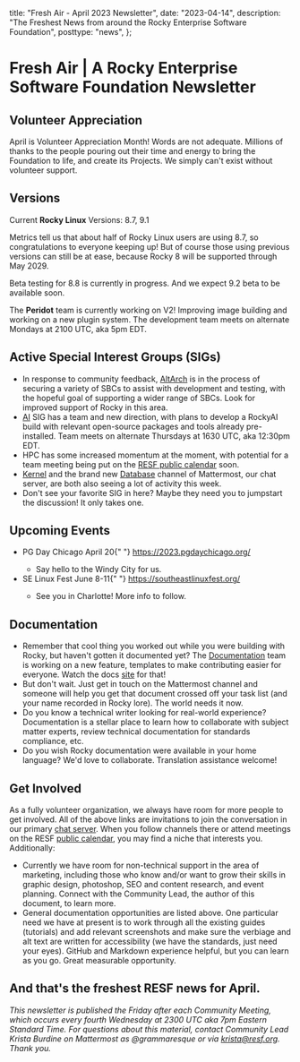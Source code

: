   title: "Fresh Air - April 2023 Newsletter",
  date: "2023-04-14",
  description:
    "The Freshest News from around the Rocky Enterprise Software Foundation",
  posttype: "news",
};

# Fresh Air | A Rocky Enterprise Software Foundation Newsletter

## Volunteer Appreciation

April is Volunteer Appreciation Month! Words are not adequate. Millions of thanks to the people pouring out their time and energy to bring the Foundation to life, and create its Projects. We simply can't exist without volunteer support.

## Versions

Current **Rocky Linux** Versions: 8.7, 9.1

Metrics tell us that about half of Rocky Linux users are using 8.7, so congratulations to everyone keeping up! But of course those using previous versions can still be at ease, because Rocky 8 will be supported through May 2029.

Beta testing for 8.8 is currently in progress. And we expect 9.2 beta to be available soon.

The **Peridot** team is currently working on V2! Improving image building and working on a new plugin system. The development team meets on alternate Mondays at 2100 UTC, aka 5pm EDT.

## Active Special Interest Groups (SIGs)

- In response to community feedback, [AltArch](https://chat.rockylinux.org/rocky-linux/channels/altarch) is in the process of securing a variety of SBCs to assist with development and testing, with the hopeful goal of supporting a wider range of SBCs. Look for improved support of Rocky in this area.
- [AI](https://chat.rockylinux.org/rocky-linux/channels/sig-ai) SIG has a team and new direction, with plans to develop a RockyAI build with relevant open-source packages and tools already pre-installed. Team meets on alternate Thursdays at 1630 UTC, aka 12:30pm EDT.
- HPC has some increased momentum at the moment, with potential for a team meeting being put on the [RESF public calendar](https://calendar.google.com/calendar/u/0/embed?src=c_2e1oqh6t0i6sqhja5nu9lq8lgo@group.calendar.google.com) soon.
- [Kernel](https://chat.rockylinux.org/rocky-linux/channels/sig-kernel) and the brand new [Database](https://chat.rockylinux.org/rocky-linux/channels/sig-database) channel of Mattermost, our chat server, are both also seeing a lot of activity this week.
- Don't see your favorite SIG in here? Maybe they need you to jumpstart the discussion! It only takes one.

## Upcoming Events

<ul>
  <li>
    PG Day Chicago April 20{" "}
    <a href="https://2023.pgdaychicago.org/">https://2023.pgdaychicago.org/</a>
  </li>
  <ul>
    <li>Say hello to the Windy City for us.</li>
  </ul>
  <li>
    SE Linux Fest June 8-11{" "}
    <a href="https://southeastlinuxfest.org/">
      https://southeastlinuxfest.org/
    </a>
  </li>
  <ul>
    <li>See you in Charlotte! More info to follow.</li>
  </ul>
</ul>

## Documentation

- Remember that cool thing you worked out while you were building with Rocky, but haven't gotten it documented yet? The [Documentation](https://chat.rockylinux.org/rocky-linux/channels/documentation) team is working on a new feature, templates to make contributing easier for everyone. Watch the docs [site](https://docs.rockylinux.org/) for that!
- But don't wait. Just get in touch on the Mattermost channel and someone will help you get that document crossed off your task list (and your name recorded in Rocky lore). The world needs it now.
- Do you know a technical writer looking for real-world experience? Documentation is a stellar place to learn how to collaborate with subject matter experts, review technical documentation for standards compliance, etc.
- Do you wish Rocky documentation were available in your home language? We'd love to collaborate. Translation assistance welcome!

## Get Involved

As a fully volunteer organization, we always have room for more people to get involved. All of the above links are invitations to join the conversation in our primary [chat server](https://chat.rockylinux.org/rocky-linux/channels/town-square). When you follow channels there or attend meetings on the RESF [public calendar](https://calendar.google.com/calendar/u/0/embed?src=c_2e1oqh6t0i6sqhja5nu9lq8lgo@group.calendar.google.com), you may find a niche that interests you. Additionally:

- Currently we have room for non-technical support in the area of marketing, including those who know and/or want to grow their skills in graphic design, photoshop, SEO and content research, and event planning. Connect with the Community Lead, the author of this document, to learn more.
- General documentation opportunities are listed above. One particular need we have at present is to work through all the existing guides (tutorials) and add relevant screenshots and make sure the verbiage and alt text are written for accessibility (we have the standards, just need your eyes). GitHub and Markdown experience helpful, but you can learn as you go. Great measurable opportunity.

## And that's the freshest RESF news for April.

_This newsletter is published the Friday after each Community Meeting, which occurs every fourth Wednesday at 2300 UTC aka 7pm Eastern Standard Time. For questions about this material, contact Community Lead Krista Burdine on Mattermost as @grammaresque or via [krista@resf.org](mailto:krista@resf.org). Thank you._
